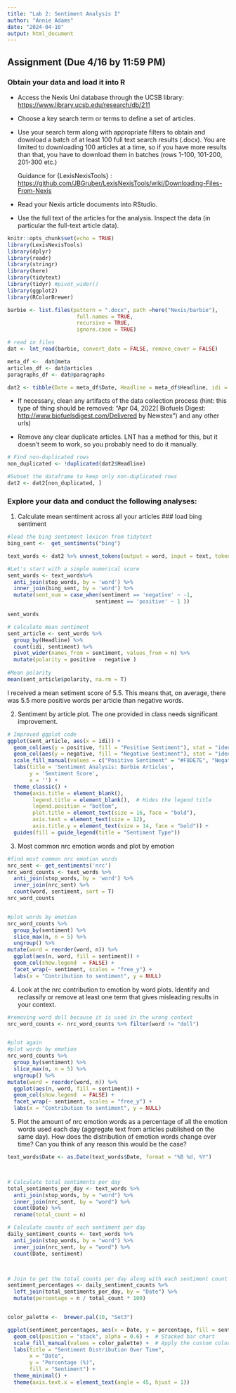 ```yaml
---
title: "Lab 2: Sentiment Analysis I"
author: "Annie Adams"
date: "2024-04-10"
output: html_document
---
```


## Assignment (Due 4/16 by 11:59 PM)

### Obtain your data and load it into R

-   Access the Nexis Uni database through the UCSB library: <https://www.library.ucsb.edu/research/db/211>

-   Choose a key search term or terms to define a set of articles.

-   Use your search term along with appropriate filters to obtain and download a batch of at least 100 full text search results (.docx). You are limited to downloading 100 articles at a time, so if you have more results than that, you have to download them in batches (rows 1-100, 101-200, 201-300 etc.)

    Guidance for {LexisNexisTools} : <https://github.com/JBGruber/LexisNexisTools/wiki/Downloading-Files-From-Nexis>

-   Read your Nexis article documents into RStudio.

-   Use the full text of the articles for the analysis. Inspect the data (in particular the full-text article data).


```r
knitr::opts_chunk$set(echo = TRUE)
library(LexisNexisTools)
library(dplyr)
library(readr)
library(stringr)
library(here)
library(tidytext)
library(tidyr) #pivot_wider()
library(ggplot2)
library(RColorBrewer)
```


```r




barbie <- list.files(pattern = ".docx", path =here("Nexis/barbie"),
                      full.names = TRUE, 
                      recursive = TRUE, 
                      ignore.case = TRUE)


```


```r
# read in files
dat <- lnt_read(barbie, convert_date = FALSE, remove_cover = FALSE)

meta_df <-  dat@meta
articles_df <- dat@articles
paragraphs_df <- dat@paragraphs

dat2 <- tibble(Date = meta_df$Date, Headline = meta_df$Headline, idi = articles_df$ID, text = articles_df$Article)
```

-   If necessary, clean any artifacts of the data collection process (hint: this type of thing should be removed: "Apr 04, 2022( Biofuels Digest: <http://www.biofuelsdigest.com/Delivered> by Newstex") and any other urls)

-   Remove any clear duplicate articles. LNT has a method for this, but it doesn't seem to work, so you probably need to do it manually.


```r

# Find non-duplicated rows 
non_duplicated <- !duplicated(dat2$Headline)

#Subset the dataframe to keep only non-duplicated rows
dat2 <- dat2[non_duplicated, ]

```


### Explore your data and conduct the following analyses:

1.  Calculate mean sentiment across all your articles
### load bing sentiment
```r
#load the bing sentiment lexicon from tidytext
bing_sent <-  get_sentiments("bing")
```

```r
text_words <- dat2 %>% unnest_tokens(output = word, input = text, token = "words")

#Let's start with a simple numerical score
sent_words <- text_words%>% 
  anti_join(stop_words, by = 'word') %>% 
  inner_join(bing_sent, by = 'word') %>% 
  mutate(sent_num = case_when(sentiment == 'negative' ~ -1,
                            sentiment == 'positive' ~ 1 ))

sent_words
```



```r
# calculate mean sentiment 
sent_article <- sent_words %>% 
  group_by(Headline) %>% 
  count(idi, sentiment) %>% 
  pivot_wider(names_from = sentiment, values_from = n) %>% 
  mutate(polarity = positive - negative )
  
#Mean polarity
mean(sent_article$polarity, na.rm = T)
```

I received a mean setiment score of 5.5. This means that, on average, there was 5.5 more positive words per article than negative words. 

2.  Sentiment by article plot. The one provided in class needs significant improvement.


```r

# Improved ggplot code
ggplot(sent_article, aes(x = idi)) +
  geom_col(aes(y = positive, fill = "Positive Sentiment"), stat = "identity", show.legend = TRUE) +
  geom_col(aes(y = negative, fill = "Negative Sentiment"), stat = "identity", show.legend = TRUE) +
  scale_fill_manual(values = c("Positive Sentiment" = "#F8DE7E", "Negative Sentiment" = "#FF5733")) +
  labs(title = 'Sentiment Analysis: Barbie Articles',
       y = 'Sentiment Score',
       x = '') +  
  theme_classic() +
  theme(axis.title = element_blank(),
        legend.title = element_blank(),  # Hides the legend title
        legend.position = "bottom",
        plot.title = element_text(size = 16, face = "bold"),
        axis.text = element_text(size = 12),
        axis.title.y = element_text(size = 14, face = "bold")) +
  guides(fill = guide_legend(title = "Sentiment Type"))

```



3.  Most common nrc emotion words and plot by emotion

```r
#find most common nrc emotion words
nrc_sent <- get_sentiments('nrc')
nrc_word_counts <- text_words %>% 
  anti_join(stop_words, by = 'word') %>% 
  inner_join(nrc_sent) %>% 
  count(word, sentiment, sort = T)
nrc_word_counts


#plot words by emotion
nrc_word_counts %>%  
  group_by(sentiment) %>% 
  slice_max(n, n = 5) %>% 
  ungroup() %>% 
mutate(word = reorder(word, n)) %>% 
  ggplot(aes(n, word, fill = sentiment)) + 
  geom_col(show.legend  = FALSE) + 
  facet_wrap(~ sentiment, scales = "free_y") +
  labs(x = "Contribution to sentiment", y = NULL)
```


4.  Look at the nrc contribution to emotion by word plots. Identify and reclassify or remove at least one term that gives misleading results in your context.


```r
#removing word doll because it is used in the wrong context
nrc_word_counts <- nrc_word_counts %>% filter(word != "doll")


#plot again 
#plot words by emotion
nrc_word_counts %>%  
  group_by(sentiment) %>% 
  slice_max(n, n = 5) %>% 
  ungroup() %>% 
mutate(word = reorder(word, n)) %>% 
  ggplot(aes(n, word, fill = sentiment)) + 
  geom_col(show.legend  = FALSE) + 
  facet_wrap(~ sentiment, scales = "free_y") +
  labs(x = "Contribution to sentiment", y = NULL)
```

5.  Plot the amount of nrc emotion words as a percentage of all the emotion words used each day (aggregate text from articles published on the same day). How does the distribution of emotion words change over time? Can you think of any reason this would be the case?




```r

text_words$Date <- as.Date(text_words$Date, format = "%B %d, %Y")



# Calculate total sentiments per day
total_sentiments_per_day <- text_words %>%
  anti_join(stop_words, by = "word") %>%
  inner_join(nrc_sent, by = "word") %>%
  count(Date) %>%
  rename(total_count = n)

# Calculate counts of each sentiment per day
daily_sentiment_counts <- text_words %>%
  anti_join(stop_words, by = "word") %>%
  inner_join(nrc_sent, by = "word") %>%
  count(Date, sentiment)



# Join to get the total counts per day along with each sentiment count
sentiment_percentages <- daily_sentiment_counts %>%
  left_join(total_sentiments_per_day, by = "Date") %>%
  mutate(percentage = n / total_count * 100)


color_palette <-  brewer.pal(10, "Set3") 

ggplot(sentiment_percentages, aes(x = Date, y = percentage, fill = sentiment)) +
  geom_col(position = "stack", alpha = 0.6) +  # Stacked bar chart
  scale_fill_manual(values = color_palette) +  # Apply the custom color scale
  labs(title = "Sentiment Distribution Over Time",
       x = "Date",
       y = "Percentage (%)",
       fill = "Sentiment") +
  theme_minimal() +
  theme(axis.text.x = element_text(angle = 45, hjust = 1))
```



